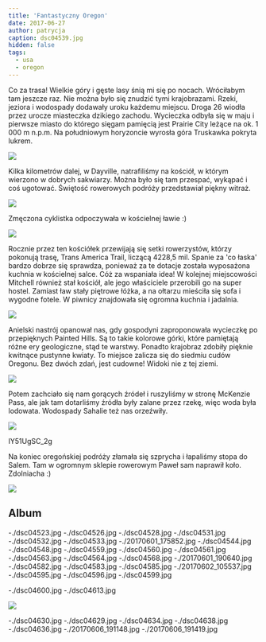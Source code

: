 ```yaml
---
title: 'Fantastyczny Oregon'
date: 2017-06-27
author: patrycja
caption: dsc04539.jpg
hidden: false
tags:
  - usa
  - oregon
---
```


Co za trasa! Wielkie góry i gęste lasy śnią mi się po nocach. Wróciłabym tam jeszcze raz. Nie można było się znudzić tymi krajobrazami. Rzeki, jeziora i wodospady dodawały uroku każdemu miejscu. Droga 26 wiodła przez urocze miasteczka dzikiego zachodu. Wycieczka odbyła się w maju i pierwsze miasto do którego sięgam pamięcią jest Prairie City leżące na ok. 1 000 m n.p.m. Na południowym horyzoncie wyrosła góra Truskawka pokryta lukrem.

![](./20170529_092809.jpg)

Kilka kilometrów dalej, w Dayville, natrafiliśmy na kościół, w którym wierzono w dobrych sakwiarzy. Można było się tam przespać, wykąpać i coś ugotować. Świętość rowerowych podróży przedstawiał piękny witraż.

![](./dsc04527.jpg)

Zmęczona cyklistka odpoczywała w kościelnej ławie :)

![](./dsc04525.jpg)

Rocznie przez ten kościółek przewijają się setki rowerzystów, którzy pokonują trasę, Trans America Trail, liczącą 4228,5 mil. Spanie za 'co łaska' bardzo dobrze się sprawdza, ponieważ za te dotacje została wyposażona kuchnia w kościelnej salce. Cóż za wspaniała idea!
W kolejnej miejscowości Mitchell również stał kościół, ale jego właściciele przerobili go na super hostel. Zamiast ław stały piętrowe łóżka, a na ołtarzu mieściła się sofa i wygodne fotele. W piwnicy znajdowała się ogromna kuchnia i jadalnia.

![](./20170602_105507.jpg)

Anielski nastrój opanował nas, gdy gospodyni zaproponowała wycieczkę po przepięknych Painted Hills. Są to takie kolorowe górki, które pamiętają różne ery geologiczne, stąd te warstwy. Ponadto krajobraz zdobiły pięknie kwitnące pustynne kwiaty. To miejsce zalicza się do siedmiu cudów Oregonu. Bez dwóch zdań, jest cudowne! Widoki nie z tej ziemi.

![](./dsc04549.jpg)

Potem zachciało się nam gorących źródeł i ruszyliśmy w stronę McKenzie Pass, ale jak tam dotarliśmy źródła były zalane przez rzekę, więc woda była lodowata. Wodospady Sahalie też nas orzeźwiły.

![](./20170606_102746.jpg)

<youtube>IY51UgSC_2g</youtube>

Na koniec oregońskiej podróży złamała się szprycha i łapaliśmy stopa do Salem. Tam w ogromnym sklepie rowerowym Paweł sam naprawił koło. Zdolniacha :)

![](./dsc04642.jpg)

## Album

<grid>
  -./dsc04523.jpg -./dsc04526.jpg -./dsc04528.jpg -./dsc04531.jpg
  -./dsc04532.jpg -./dsc04533.jpg -./20170601_175852.jpg -./dsc04544.jpg
  -./dsc04548.jpg -./dsc04559.jpg -./dsc04560.jpg -./dsc04561.jpg
  -./dsc04563.jpg -./dsc04564.jpg -./dsc04568.jpg -./20170601_190640.jpg
  -./dsc04582.jpg -./dsc04583.jpg -./dsc04585.jpg -./20170602_105537.jpg
  -./dsc04595.jpg -./dsc04596.jpg -./dsc04599.jpg
</grid>

<grid>-./dsc04600.jpg -./dsc04613.jpg</grid>

![](./lrg_dsc04619.jpg)

<grid>
  -./dsc04630.jpg -./dsc04629.jpg -./dsc04634.jpg -./dsc04638.jpg
  -./dsc04636.jpg -./20170606_191148.jpg -./20170606_191419.jpg
</grid>

